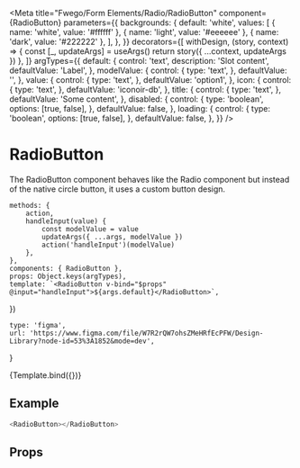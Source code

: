 

<Meta
    title="Fwego/Form Elements/Radio/RadioButton"
    component={RadioButton}
    parameters={{
        backgrounds: {
            default: 'white',
            values: [
                { name: 'white', value: '#ffffff' },
                { name: 'light', value: '#eeeeee' },
                { name: 'dark', value: '#222222' },
            ],
        },
    }}
    decorators={[
        withDesign,
        (story, context) => {
            const [_, updateArgs] = useArgs()
            return story({ ...context, updateArgs })
        },
    ]}
    argTypes={{
        default: {
            control: 'text',
            description: 'Slot content',
            defaultValue: 'Label',
        },
        modelValue: {
            control: {
                type: 'text',
            },
            defaultValue: '',
        },
        value: {
            control: {
                type: 'text',
            },
            defaultValue: 'option1',
        },
        icon: {
            control: {
                type: 'text',
            },
            defaultValue: 'iconoir-db',
        },
        title: {
            control: {
                type: 'text',
            },
            defaultValue: 'Some content',
        },
        disabled: {
            control: {
                type: 'boolean',
                options: [true, false],
            },
            defaultValue: false,
        },
        loading: {
            control: {
                type: 'boolean',
                options: [true, false],
            },
            defaultValue: false,
        },
    }}
/>

# RadioButton

The RadioButton component behaves like the Radio component but instead of the native circle button, it uses a custom button design.

    methods: {
        action,
        handleInput(value) {
            const modelValue = value
            updateArgs({ ...args, modelValue })
            action('handleInput')(modelValue)
        },
    },
    components: { RadioButton },
    props: Object.keys(argTypes),
    template: `<RadioButton v-bind="$props" @input="handleInput">${args.default}</RadioButton>`,
})

    type: 'figma',
    url: 'https://www.figma.com/file/W7R2rQW7ohsZMeHRfEcPFW/Design-Library?node-id=53%3A1852&mode=dev',
}

<Canvas>
    <Story
        name="RadioButton"
        parameters={{
            design: config(designConfig),
        }}
    >
        {Template.bind({})}
    </Story>
</Canvas>

## Example

```javascript
<RadioButton></RadioButton>
```

## Props

<Props of={RadioButton} />
